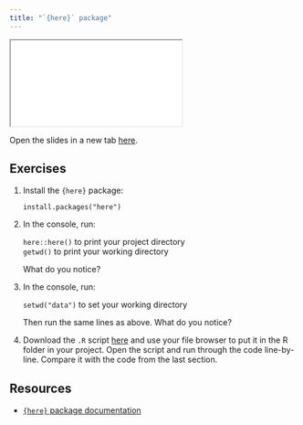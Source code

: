 ```yaml
---
title: "`{here}` package"
---
```


<div>

```{=html}
<iframe class="slide-deck" src="slides/04-here.html"></iframe>
```

</div>

Open the slides in a new tab [here](slides/04-here.qmd){target="_blank"}.

## Exercises

1.  Install the `{here}` package:

    | `install.packages("here")`

2.  In the console, run:

    | `here::here()` to print your project directory
    | `getwd()` to print your working directory

    What do you notice?

3.  In the console, run:

    | `setwd("data")` to set your working directory

    Then run the same lines as above. What do you notice?

4.  Download the `.R` script [here](https://github.com/louisahsmith/epi590r-in-class/blob/db030e9d10e6deb5658a4dddf52542bbc4b0a488/R/clean-data-good.R) and use your file browser to put it in the R folder in your project. Open the script and run through the code line-by-line. Compare it with the code from the last section.

## Resources

-   [`{here}` package documentation](https://here.r-lib.org/)
